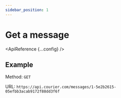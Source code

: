 ```yaml
---
sidebar_position: 1
---
```



# Get a message

<ApiReference {...config} />

## Example

Method: `GET`

URL: `https://api.courier.com/messages/1-5e2b2615-05efbb3acab9172f88dd3f6f`
